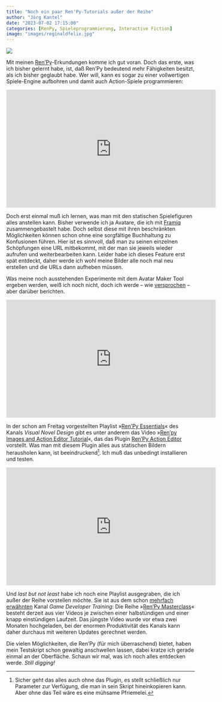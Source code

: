 ```yaml
---
title: "Noch ein paar Ren'Py-Tutorials außer der Reihe"
author: "Jörg Kantel"
date: "2023-07-02 17:15:00"
categories: [RenPy, Spieleprogrammierung, Interactive Fiction]
image: "images/reginaldfelix.jpg"
---
```


[![](images/reginaldfelix-b.jpg)](https://www.flickr.com/photos/schockwellenreiter/53016545152/)

Mit meinen [Ren'Py](http://cognitiones.kantel-chaos-team.de/multimedia/spieleprogrammierung/renpy.html)-Erkundungen komme ich gut voran. Doch das erste, was ich bisher gelernt habe, ist, daß Ren'Py bedeutend mehr Fähigkeiten besitzt, als ich bisher geglaubt habe. Wer will, kann es sogar zu einer vollwertigen Spiele-Engine aufbohren und damit auch Action-Spiele programmieren:

<iframe width="560" height="315" src="https://www.youtube.com/embed/wdd-XPlsSKc" title="YouTube video player" frameborder="0" allow="accelerometer; autoplay; clipboard-write; encrypted-media; gyroscope; picture-in-picture; web-share" allowfullscreen></iframe>

Doch erst einmal muß ich lernen, was man mit den statischen Spielefiguren alles anstellen kann. Bisher verwende ich ja Avatare, die ich mit [Framiq](https://framiq.com/) zusammengebastelt habe. Doch selbst diese mit ihren beschränkten Möglichkeiten können schon ohne eine sorgfältige Buchhaltung zu Konfusionen führen. Hier ist es sinnvoll, daß man zu seinen einzelnen Schöpfungen eine URL mitbekommt, mit der man sie jeweils wieder aufrufen und weiterbearbeiten kann. Leider habe ich dieses Feature erst spät entdeckt, daher werde ich wohl meine Bilder alle noch mal neu erstellen und die URLs dann aufheben müssen.

Was meine noch ausstehenden Experimente mit dem Avatar Maker Tool ergeben werden, weiß ich noch nicht, doch ich werde -- wie [versprochen](https://kantel.github.io/posts/2023063001_renpy_tutorials/) -- aber darüber berichten.

<iframe width="560" height="315" src="https://www.youtube.com/embed/KoYXzREFx4A" title="YouTube video player" frameborder="0" allow="accelerometer; autoplay; clipboard-write; encrypted-media; gyroscope; picture-in-picture; web-share" allowfullscreen></iframe>

In der schon am Freitag vorgestellten Playlist »[Ren'Py Essentials](https://www.youtube.com/playlist?list=PLMdFGlfdL57MSSForRZZBJtS-N9thXSA6)« des Kanals *Visual Novel Design* gibt es unter anderem das Video »[Ren'py Images and Action Editor Tutorial](https://www.youtube.com/watch?v=KoYXzREFx4A)«, das das Plugin [Ren'Py Action Editor](https://github.com/kyouryuukunn/renpy-ActionEditor3) vorstellt. Was man mit diesem Plugin alles aus statischen Bildern herausholen kann, ist beeindruckend[^1]. Ich muß das unbedingt installieren und testen.

[^1]: Sicher geht das alles auch ohne das Plugin, es stellt schließlich nur Parameter zur Verfügung, die man in sein Skript hineinkopieren kann. Aber ohne das Teil wäre es eine mühsame Pfriemelei.

<iframe width="560" height="315" src="https://www.youtube.com/embed/3Lx1gpj6ilU" title="YouTube video player" frameborder="0" allow="accelerometer; autoplay; clipboard-write; encrypted-media; gyroscope; picture-in-picture; web-share" allowfullscreen></iframe>

Und *last but not least* habe ich noch eine Playlist ausgegraben, die ich außer der Reihe vorstellen möchte. Sie ist aus dem schon [mehrfach erwähnten](https://kantel.github.io/posts/2023063001_renpy_tutorials/) Kanal *Game Developer Training*: Die Reihe »[Ren'Py Masterclass](https://www.youtube.com/playlist?list=PLKdE0Vv4UA5-W0yyEdLFDVnmIrFa45g_Y)« besteht derzeit aus vier Videos je zwischen einer halbstündigen und einer knapp einstündigen Laufzeit. Das jüngste Video wurde vor etwa zwei Monaten hochgeladen, bei der enormen Produktivität des Kanals kann daher durchaus mit weiteren Updates gerechnet werden.

Die vielen Möglichkeiten, die Ren'Py (für mich überraschend) bietet, haben mein Testskript schon gewaltig anschwellen lassen, dabei kratze ich gerade einmal an der Oberfläche. Schaun wir mal, was ich noch alles entdecken werde. *Still digging!*